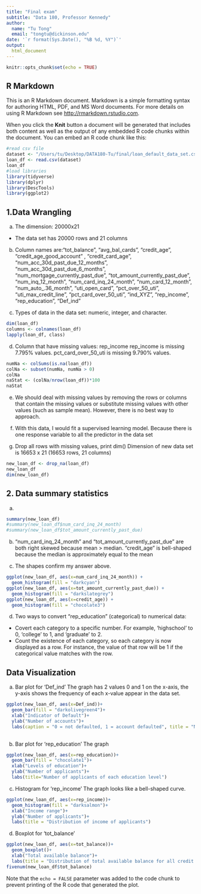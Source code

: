 ```yaml
---
title: "Final exam"
subtitle: "Data 180, Professor Kennedy"
author: 
  name: "Tu Tong"
  email: "tongtu@dickinson.edu"
date: '`r format(Sys.Date(), "%B %d, %Y")`'
output: 
  html_document
---
```


```r
knitr::opts_chunk$set(echo = TRUE)
```

## R Markdown

This is an R Markdown document. Markdown is a simple formatting syntax for authoring HTML, PDF, and MS Word documents. For more details on using R Markdown see <http://rmarkdown.rstudio.com>.

When you click the **Knit** button a document will be generated that includes both content as well as the output of any embedded R code chunks within the document. You can embed an R code chunk like this:

```r
#read csv file
dataset <- "/Users/tu/Desktop/DATA180-Tu/final/loan_default_data_set.csv"
loan_df <- read.csv(dataset) 
loan_df
#load libraries
library(tidyverse)
library(dplyr)
library(DescTools)
library(ggplot2)
```

## 1.Data Wrangling

a) The dimension: 20000x21
- The data set has 20000 rows and 21 columns

b) Column names are:"tot_balance", "avg_bal_cards", "credit_age", "credit_age_good_account" , "credit_card_age", "num_acc_30d_past_due_12_months", "num_acc_30d_past_due_6_months", "num_mortgage_currently_past_due", "tot_amount_currently_past_due", "num_inq_12_month", "num_card_inq_24_month", "num_card_12_month",   "num_auto_.36_month", "uti_open_card", "pct_over_50_uti", "uti_max_credit_line", "pct_card_over_50_uti", "ind_XYZ", "rep_income", "rep_education", "Def_ind"

c) Types of data in the data set: numeric, integer, and character.

```r
dim(loan_df)
columns <- colnames(loan_df)
lapply(loan_df, class)
```

d) Column that have missing values: rep_income
rep_income is missing 7.795% values.
pct_card_over_50_uti is missing 9.790% values.
```r
numNa <- colSums(is.na(loan_df))
colNa <- subset(numNa, numNa > 0)
colNa
naStat <- (colNa/nrow(loan_df))*100
naStat
```

e) We should deal with missing values by removing the rows or columns that contain the missing values or substitute missing values with other values (such as sample mean). However, there is no best way to approach.

f) With this data, I would fit a supervised learning model. Because there is one response variable to all the predictor in the data set 

g) Drop all rows with missing values, print dim()
Dimension of new data set is 16653 x 21 (16653 rows, 21 columns)
```r
new_loan_df <- drop_na(loan_df)
new_loan_df
dim(new_loan_df)
```

## 2. Data summary statistics

a)
```r
summary(new_loan_df)
#summary(new_loan_df$num_card_inq_24_month)
#summary(new_loan_df$tot_amount_currently_past_due)
```

b) "num_card_inq_24_month" and "tot_amount_currently_past_due" are both right skewed because mean > median.
"credit_age" is bell-shaped because the median is approximately equal to the mean

c) The shapes confirm my answer above.
```r
ggplot(new_loan_df, aes(x=num_card_inq_24_month)) +
  geom_histogram(fill = "darkcyan")
ggplot(new_loan_df, aes(x=tot_amount_currently_past_due)) +
  geom_histogram(fill = "darkslategrey")
ggplot(new_loan_df, aes(x=credit_age)) +
  geom_histogram(fill = "chocolate3")
```

d) Two ways to convert "rep_education" (categorical) to numerical data:
- Covert each category to a specific number. For example, 'highschool' to 0, 'college' to 1, and 'graduate' to 2.
- Count the existence of each category, so each category is now displayed as a row. For instance, the value of that row will be 1 if the categorical value matches with the row.

## Data Visualization

a) Bar plot for 'Def_ind'
The graph has 2 values 0 and 1 on the x-axis, the y-axis shows the frequency of each x-value appear in the data set.
```r
ggplot(new_loan_df, aes(x=Def_ind))+
  geom_bar(fill = "darkolivegreen4")+
  xlab("Indicator of Default")+
  ylab("Number of accounts")+
  labs(caption = "0 = not defaulted, 1 = account defaulted", title = "Number of accounts based on the indicator of default")
  
```

b) Bar plot for 'rep_education'
The graph 
```r
ggplot(new_loan_df, aes(x=rep_education))+
  geom_bar(fill = "chocolate1")+
  xlab("Levels of education")+
  ylab("Number of applicants")+
  labs(title="Number of applicants of each education level")
```

c) Histogram for 'rep_income'
The graph looks like a bell-shaped curve.
```r
ggplot(new_loan_df, aes(x=rep_income))+
  geom_histogram(fill = "darksalmon")+
  xlab("Income range")+
  ylab("Number of applicants")+
  labs(title = "Distribution of income of applicants")
```

d) Boxplot for 'tot_balance'
```r
ggplot(new_loan_df, aes(x=tot_balance))+
  geom_boxplot()+
  xlab("Total available balance")+
  labs(title = "Distribution of total available balance for all credit products")
fivenum(new_loan_df$tot_balance)
```
Note that the `echo = FALSE` parameter was added to the code chunk to prevent printing of the R code that generated the plot.

